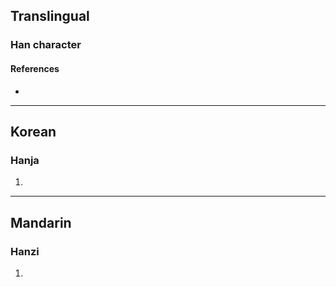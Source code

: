 {{character info}}
==Translingual==

===Han character===
{{Han char|rn=96|rad=玉|as=08|sn=12|four=17140|canj=MGYFE|ids=⿰𤣩叔}}

====References====
* {{Han ref|kx=0734.180|dkj=21057|dj=1146.200|hdz=21121.040|uh=7421|ud=29729|bh=DAA2|bd=55970}}

----

==Korean==

===Hanja===
{{ko-hanja|hangeul=수|eumhun=|rv=su|mr=su|y=swu}}

# {{rfdef|ko|sort=玉08}}

----

==Mandarin==

===Hanzi===
{{cmn-hanzi|pin=[[chù]] ([[chu4]])|wg=ch'u<sup>4</sup>}}

# {{rfdef|cmn|sort=玉08}}